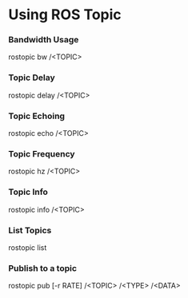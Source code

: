 # Using ROS Topic


### Bandwidth Usage

  rostopic bw /\<TOPIC\>
  
### Topic Delay

  rostopic delay /\<TOPIC\>
  
### Topic Echoing

  rostopic echo /\<TOPIC\>

### Topic Frequency

  rostopic hz /\<TOPIC\>
  
### Topic Info

  rostopic info /\<TOPIC\>
  
### List Topics

  rostopic list
  
### Publish to a topic

  rostopic pub [-r RATE] /\<TOPIC\> /\<TYPE\> /\<DATA\>